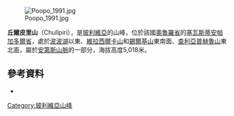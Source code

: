 [[Image:Poopo_1991.jpg|right]]

{{Coord|18|58|39|S|66|38|24|W|display=title}}

'''丘爾皮里山'''（Chullpiri），是[[玻利維亞|玻利維亞]]的山峰，位於該國[[奧魯羅省|奧魯羅省]]的[[塞瓦斯蒂安帕加多爾省|塞瓦斯蒂安帕加多爾省]]，處於[[波波湖|波波湖]]以東、[[維拉西爾卡山|維拉西爾卡山]]和[[錫爾基山_(奧魯羅省)|錫爾基山]]東南面、[[查利亞普赫魯山|查利亞普赫魯山]]東北面，屬於[[安第斯山脈|安第斯山脈]]的一部分，海拔高度5,018米。

==參考資料==
*{{cite web|url=http://www.ine.gob.bo/publicaciones/visorPdf.aspx?Codigo=041401&tipo=1|title=Santiago de Huari|author=<!--Staff writer(s); no by-line.-->|date=|website=|publisher=ine.gob.bo|accessdate=October 14, 2014|deadurl=yes|archiveurl=https://web.archive.org/web/20141016060429/http://www.ine.gob.bo/publicaciones/visorPdf.aspx?Codigo=041401&tipo=1|archivedate=2014年10月16日}}

{{Bolivia-geo-stub}}
[[Category:玻利維亞山峰|Category:玻利維亞山峰]]